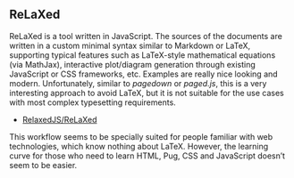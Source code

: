 ## ReLaXed

ReLaXed is a tool written in JavaScript.
The sources of the documents are written in a custom minimal syntax similar to Markdown or LaTeX, supporting typical
features such as LaTeX-style mathematical equations (via MathJax), interactive plot/diagram generation through existing
JavaScript or CSS frameworks, etc.
Examples are really nice looking and modern.
Unfortunately, similar to *pagedown* or *paged.js*, this is a very interesting approach to avoid LaTeX, but it is not
suitable for the use cases with most complex typesetting requirements.

<aside>
- [RelaxedJS/ReLaXed](https://github.com/RelaxedJS/ReLaXed)
</aside>

This workflow seems to be specially suited for people familiar with web technologies, which know nothing about LaTeX.
However, the learning curve for those who need to learn HTML, Pug, CSS and JavaScript doesn't seem to be easier.
